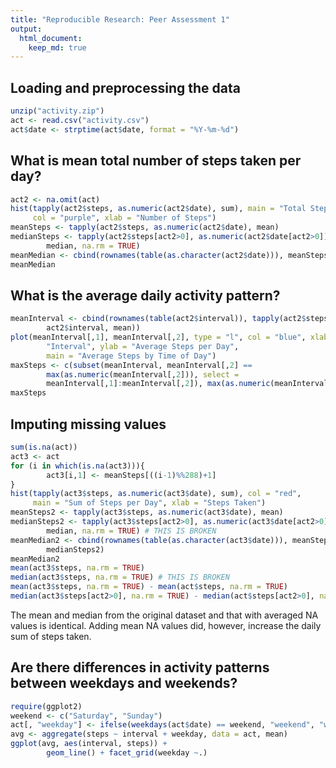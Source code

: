 ```yaml
---
title: "Reproducible Research: Peer Assessment 1"
output: 
  html_document:
    keep_md: true
---
```



## Loading and preprocessing the data

```r
unzip("activity.zip")
act <- read.csv("activity.csv")
act$date <- strptime(act$date, format = "%Y-%m-%d")
```

## What is mean total number of steps taken per day?

```r
act2 <- na.omit(act)
hist(tapply(act2$steps, as.numeric(act2$date), sum), main = "Total Steps per Day", 
     col = "purple", xlab = "Number of Steps")
meanSteps <- tapply(act2$steps, as.numeric(act2$date), mean)
medianSteps <- tapply(act2$steps[act2>0], as.numeric(act2$date[act2>0]), 
        median, na.rm = TRUE)
meanMedian <- cbind(rownames(table(as.character(act2$date))), meanSteps, medianSteps)
meanMedian
```

## What is the average daily activity pattern?

```r
meanInterval <- cbind(rownames(table(act2$interval)), tapply(act2$steps, 
        act2$interval, mean))
plot(meanInterval[,1], meanInterval[,2], type = "l", col = "blue", xlab = 
        "Interval", ylab = "Average Steps per Day", 
        main = "Average Steps by Time of Day")
maxSteps <- c(subset(meanInterval, meanInterval[,2] ==
        max(as.numeric(meanInterval[,2])), select = 
        meanInterval[,1]:meanInterval[,2]), max(as.numeric(meanInterval[,2])))
maxSteps
```

## Imputing missing values

```r
sum(is.na(act))
act3 <- act
for (i in which(is.na(act3))){
        act3[i,1] <- meanSteps[((i-1)%%288)+1]
}
hist(tapply(act3$steps, as.numeric(act3$date), sum), col = "red", 
     main = "Sum of Steps per Day", xlab = "Steps Taken")
meanSteps2 <- tapply(act3$steps, as.numeric(act3$date), mean)
medianSteps2 <- tapply(act3$steps[act2>0], as.numeric(act3$date[act2>0]), 
        median, na.rm = TRUE) # THIS IS BROKEN
meanMedian2 <- cbind(rownames(table(as.character(act3$date))), meanSteps2, 
        medianSteps2)
meanMedian2
mean(act3$steps, na.rm = TRUE)
median(act3$steps, na.rm = TRUE) # THIS IS BROKEN
mean(act3$steps, na.rm = TRUE) - mean(act$steps, na.rm = TRUE)
median(act3$steps[act2>0], na.rm = TRUE) - median(act$steps[act2>0], na.rm = TRUE)
```

The mean and median from the original dataset and that with averaged NA values
is identical.  Adding mean NA values did, however, increase the daily sum of
steps taken.

## Are there differences in activity patterns between weekdays and weekends?

```r
require(ggplot2)
weekend <- c("Saturday", "Sunday")
act[, "weekday"] <- ifelse(weekdays(act$date) == weekend, "weekend", "weekday")
avg <- aggregate(steps ~ interval + weekday, data = act, mean)
ggplot(avg, aes(interval, steps)) +
        geom_line() + facet_grid(weekday ~.)
```
